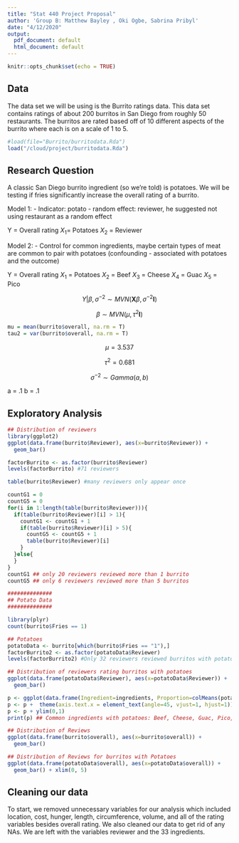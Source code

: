 ```yaml
---
title: "Stat 440 Project Proposal"
author: 'Group B: Matthew Bayley , Oki Ogbe, Sabrina Pribyl'
date: "4/12/2020"
output:
  pdf_document: default
  html_document: default
---
```


```r
knitr::opts_chunk$set(echo = TRUE)
```

## Data  
The data set we will be using is the Burrito ratings data. This data set contains ratings of about 200 burritos in San Diego from roughly 50 restaurants. The burritos are rated based off of 10 different aspects of the burrito where each is on a scale of 1 to 5.  
```r
#load(file="Burrito/burritodata.Rda")
load("/cloud/project/burritodata.Rda")
```

## Research Question
A classic San Diego burrito ingredient (so we're told) is potatoes. We will be testing if fries significantly increase the overall rating of a burrito. 

Model 1:
- Indicator: potato
- random effect: reviewer, he suggested not using restaurant as a random effect

Y = Overall rating 
$X_{1}$= Potatoes
$X_{2}$ = Reviewer

Model 2:
- Control for common ingredients, maybe certain types of meat are common to pair with potatoes (confounding - associated with potatoes and the outcome)

Y = Overall rating
$X_{1}$ = Potatoes
$X_{2}$ = Beef
$X_{3}$ = Cheese
$X_{4}$ = Guac
$X_{5}$ = Pico


$$Y|\beta, \sigma^{-2} \sim MVN(\textbf{X}\beta,\sigma^{-2}\textbf{I})$$

$$\beta \sim MVN(\mu,\tau^{2}\textbf{I})$$
```r

mu = mean(burrito$overall, na.rm = T)
tau2 = var(burrito$overall, na.rm = T)
```

$$\mu = 3.537$$

$$\tau^{2} = 0.681$$

$$\sigma^{-2} \sim Gamma(a,b)$$



a = .1
b = .1








## Exploratory Analysis
```r
## Distribution of reviewers 
library(ggplot2)
ggplot(data.frame(burrito$Reviewer), aes(x=burrito$Reviewer)) +
  geom_bar()

factorBurrito <- as.factor(burrito$Reviewer)
levels(factorBurrito) #71 reviewers

table(burrito$Reviewer) #many reviewers only appear once

countG1 = 0
countG5 = 0
for(i in 1:length(table(burrito$Reviewer))){
  if(table(burrito$Reviewer)[i] > 1){
    countG1 <- countG1 + 1
    if(table(burrito$Reviewer)[i] > 5){
      countG5 <- countG5 + 1
      table(burrito$Reviewer)[i]
    }
  }else{
  }
}
countG1 ## only 20 reviewers reviewed more than 1 burrito
countG5 ## only 6 reviewers reviewed more than 5 burritos

##############
## Potato Data
##############

library(plyr)
count(burrito$Fries == 1)

## Potatoes
potatoData <- burrito[which(burrito$Fries == "1"),]
factorBurrito2 <- as.factor(potatoData$Reviewer)
levels(factorBurrito2) #Only 32 reviewers reviewed burritos with potatoes 

## Distribution of reviewers rating burritos with potatoes
ggplot(data.frame(potatoData$Reviewer), aes(x=potatoData$Reviewer)) +
  geom_bar()

p <- ggplot(data.frame(Ingredient=ingredients, Proportion=colMeans(potatoData[,ingredients]))) + geom_point(aes(x=Ingredient, y=Proportion))
p <- p +  theme(axis.text.x = element_text(angle=45, vjust=1, hjust=1))
p <- p + ylim(0,1)
print(p) ## Common ingredients with potatoes: Beef, Cheese, Guac, Pico, Sour Cream (Possibly Sauce)

## Distribution of Reviews
ggplot(data.frame(burrito$overall), aes(x=burrito$overall)) +
  geom_bar()

## Distribution of Reviews for burritos with Potatoes 
ggplot(data.frame(potatoData$overall), aes(x=potatoData$overall)) +
  geom_bar() + xlim(0, 5)
```

## Cleaning our data
To start, we removed unnecessary variables for our analysis which included location, cost, hunger, length, circumference, volume, and all of the rating variables besides overall rating. We also cleaned our data to get rid of any NAs. We are left with the variables reviewer and the 33 ingredients. 